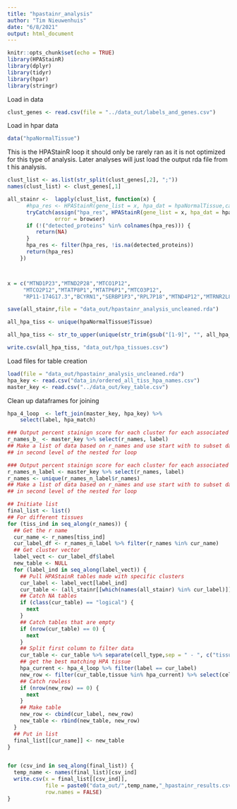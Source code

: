```yaml
---
title: "hpastainr_analysis"
author: "Tim Nieuwenhuis"
date: "6/8/2021"
output: html_document
---
```


```r
knitr::opts_chunk$set(echo = TRUE)
library(HPAStainR)
library(dplyr)
library(tidyr)
library(hpar)
library(stringr)
```

Load in data

```r
clust_genes <- read.csv(file = "../data_out/labels_and_genes.csv")
```

Load in hpar data
```r
data("hpaNormalTissue")

```


This is the HPAStainR loop it should only be rarely ran as it is not optimized for this type of analysis.
Later analyses will just load the output rda file from t his analysis.
```r

clust_list <- as.list(str_split(clust_genes[,2], ";"))
names(clust_list) <- clust_genes[,1]

all_stainr <-  lapply(clust_list, function(x) {
      #hpa_res <- HPAStainR(gene_list = x, hpa_dat = hpaNormalTissue,cancer_analysis = "normal")
      tryCatch(assign("hpa_res", HPAStainR(gene_list = x, hpa_dat = hpaNormalTissue,cancer_analysis = "normal")),
               error = browser)
      if (!("detected_proteins" %in% colnames(hpa_res))) {
         return(NA)
      }
      hpa_res <- filter(hpa_res, !is.na(detected_proteins))
      return(hpa_res)
    })



x = c("MTND1P23","MTND2P28","MTCO1P12",
     "MTCO2P12","MTATP8P1","MTATP6P1","MTCO3P12",
     "RP11-174G17.3","BCYRN1","SERBP1P3","RPL7P18","MTND4P12","MTRNR2L8","MTCO1P40","MT-CO1","MT-TS1","MT-ND4L","MT-ND6","MT-TE")

save(all_stainr,file = "data_out/hpastainr_analysis_uncleaned.rda")

all_hpa_tiss <- unique(hpaNormalTissue$Tissue)

all_hpa_tiss <- str_to_upper(unique(str_trim(gsub("[1-9]", "", all_hpa_tiss))))

write.csv(all_hpa_tiss, "data_out/hpa_tissues.csv")
```

Load files for table creation
```r
load(file = "data_out/hpastainr_analysis_uncleaned.rda")
hpa_key <- read.csv("data_in/ordered_all_tiss_hpa_names.csv")
master_key <- read.csv("../data_out/key_table.csv")
```
Clean up dataframes for joining
```r
hpa_4_loop  <- left_join(master_key, hpa_key) %>%
    select(label, hpa_match)
```



```r
### Output percent stainign score for each cluster for each associated tissue
r_names_b_ <- master_key %>% select(r_names, label)
## Make a list of data based on r_names and use start with to subset data frame
## in second level of the nested for loop

### Output percent stainign score for each cluster for each associated tissue
r_names_n_label <- master_key %>% select(r_names, label)
r_names <- unique(r_names_n_label$r_names)
## Make a list of data based on r_names and use start with to subset data frame
## in second level of the nested for loop

## Initiate list
final_list <- list()
## For different tissues
for (tiss_ind in seq_along(r_names)) {
  ## Get the r name
  cur_name <- r_names[tiss_ind]
  cur_label_df <- r_names_n_label %>% filter(r_names %in% cur_name)
  ## Get cluster vector
  label_vect <- cur_label_df$label
  new_table <- NULL
  for (label_ind in seq_along(label_vect)) {
    ## Pull HPAStainR tables made with specific clusters
    cur_label <- label_vect[label_ind]
    cur_table <- (all_stainr[[which(names(all_stainr) %in% cur_label)]])
    ## Catch NA tables
    if (class(cur_table) == "logical") {
      next
    }
    ## Catch tables that are empty
    if (nrow(cur_table) == 0) {
      next
    }
    ## Split first column to filter data
    cur_table <- cur_table %>% separate(cell_type,sep = " - ", c("tissue", "cell_type"))
    ## get the best matching HPA tissue
    hpa_current <- hpa_4_loop %>% filter(label == cur_label)
    new_row <- filter(cur_table,tissue %in% hpa_current) %>% select(cell_type, staining_score, p_val, detected_proteins)
    ## Catch rowless
    if (nrow(new_row) == 0) {
      next
    }
    ## Make table
    new_row <- cbind(cur_label, new_row)
    new_table <- rbind(new_table, new_row)
  }
  ## Put in list
  final_list[[cur_name]] <- new_table
}


for (csv_ind in seq_along(final_list)) {
  temp_name <- names(final_list)[csv_ind]
  write.csv(x = final_list[[csv_ind]],
            file = paste0("data_out/",temp_name,"_hpastainr_results.csv"),
            row.names = FALSE)
}
```

